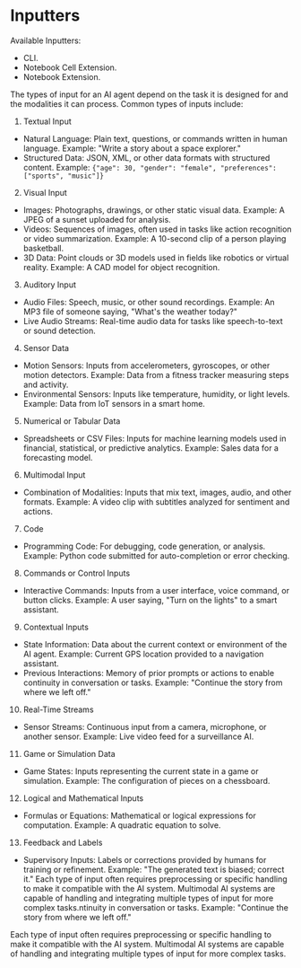 # Inputters

Available Inputters:

- CLI.
- Notebook Cell Extension.
- Notebook Extension.

The types of input for an AI agent depend on the task it is designed for and the modalities it can process. Common types of inputs include:

1. Textual Input
- Natural Language: Plain text, questions, or commands written in human language. Example: "Write a story about a space explorer."
- Structured Data: JSON, XML, or other data formats with structured content. Example: `{"age": 30, "gender": "female", "preferences": ["sports", "music"]}`

2. Visual Input
- Images: Photographs, drawings, or other static visual data. Example: A JPEG of a sunset uploaded for analysis.
- Videos: Sequences of images, often used in tasks like action recognition or video summarization. Example: A 10-second clip of a person playing basketball.
- 3D Data: Point clouds or 3D models used in fields like robotics or virtual reality. Example: A CAD model for object recognition.

3. Auditory Input
- Audio Files: Speech, music, or other sound recordings. Example: An MP3 file of someone saying, "What's the weather today?"
- Live Audio Streams: Real-time audio data for tasks like speech-to-text or sound detection.

4. Sensor Data
- Motion Sensors: Inputs from accelerometers, gyroscopes, or other motion detectors. Example: Data from a fitness tracker measuring steps and activity.
- Environmental Sensors: Inputs like temperature, humidity, or light levels. Example: Data from IoT sensors in a smart home.

5. Numerical or Tabular Data
- Spreadsheets or CSV Files: Inputs for machine learning models used in financial, statistical, or predictive analytics. Example: Sales data for a forecasting model.

6. Multimodal Input
- Combination of Modalities: Inputs that mix text, images, audio, and other formats. Example: A video clip with subtitles analyzed for sentiment and actions.

7. Code
- Programming Code: For debugging, code generation, or analysis. Example: Python code submitted for auto-completion or error checking.

8. Commands or Control Inputs
- Interactive Commands: Inputs from a user interface, voice command, or button clicks. Example: A user saying, "Turn on the lights" to a smart assistant.

9. Contextual Inputs
- State Information: Data about the current context or environment of the AI agent. Example: Current GPS location provided to a navigation assistant.
- Previous Interactions: Memory of prior prompts or actions to enable continuity in conversation or tasks. Example: "Continue the story from where we left off."

10. Real-Time Streams
- Sensor Streams: Continuous input from a camera, microphone, or another sensor. Example: Live video feed for a surveillance AI.

11. Game or Simulation Data
- Game States: Inputs representing the current state in a game or simulation. Example: The configuration of pieces on a chessboard.

12. Logical and Mathematical Inputs
- Formulas or Equations: Mathematical or logical expressions for computation. Example: A quadratic equation to solve.

13. Feedback and Labels
- Supervisory Inputs: Labels or corrections provided by humans for training or refinement. Example: "The generated text is biased; correct it." Each type of input often requires preprocessing or specific handling to make it compatible with the AI system. Multimodal AI systems are capable of handling and integrating multiple types of input for more complex tasks.ntinuity in conversation or tasks.
Example: "Continue the story from where we left off."

Each type of input often requires preprocessing or specific handling to make it compatible with the AI system. Multimodal AI systems are capable of handling and integrating multiple types of input for more complex tasks.
